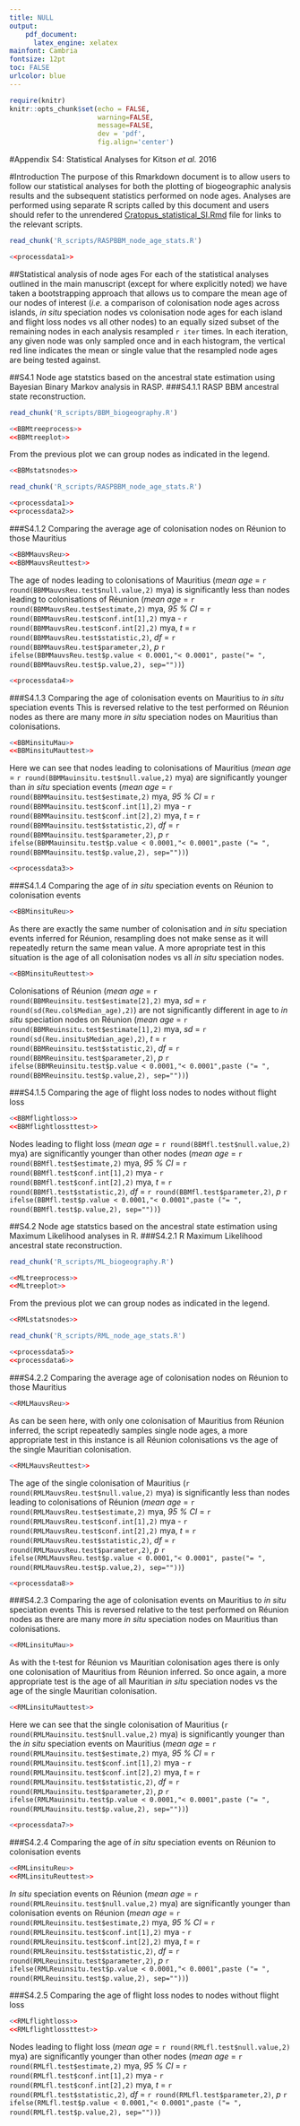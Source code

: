 ```yaml
---
title: NULL
output: 
    pdf_document:
      latex_engine: xelatex
mainfont: Cambria
fontsize: 12pt
toc: FALSE
urlcolor: blue
---
```


```r
require(knitr)
knitr::opts_chunk$set(echo = FALSE,
                      warning=FALSE,
                      message=FALSE,
                      dev = 'pdf',
                      fig.align='center')
```
#Appendix S4: Statistical Analyses for Kitson *et al.* 2016

#Introduction
The purpose of this Rmarkdown document is to allow users to follow our statistical analyses for both the plotting of biogeographic analysis results and the subsequent statistics performed on node ages. Analyses are performed using separate R scripts called by this document and users should refer to the unrendered [Cratopus_statistical_SI.Rmd](https://github.com/James-Kitson/Biogeography/blob/master/Cratopus_statistical_SI.Rmd) file for links to the relevant scripts.

```r
read_chunk('R_scripts/RASPBBM_node_age_stats.R')
```
```r
<<processdata1>>
```
##Statistical analysis of node ages
For each of the statistical analyses outlined in the main manuscript (except for where explicitly noted) we have taken a bootstrapping approach that allows us to compare the mean age of our nodes of interest (*i.e.* a comparison of colonisation node ages across islands, *in situ* speciation nodes vs colonisation node ages for each island and flight loss nodes vs all other nodes) to an equally sized subset of the remaining nodes in each analysis resampled `r iter` times. In each iteration, any given node was only sampled once and in each histogram, the vertical red line indicates the mean or single value that the resampled node ages are being tested against.
\newpage

##S4.1 Node age statstics based on the ancestral state estimation using Bayesian Binary Markov analysis in RASP.
###S4.1.1 RASP BBM ancestral state reconstruction.
```r
read_chunk('R_scripts/BBM_biogeography.R')
```
```r
<<BBMtreeprocess>>
<<BBMtreeplot>>
```
\newpage
From the previous plot we can group nodes as indicated in the legend.
```r
<<BBMstatsnodes>>
```

\newpage
```r
read_chunk('R_scripts/RASPBBM_node_age_stats.R')
```
```r
<<processdata1>>
<<processdata2>>
```
###S4.1.2 Comparing the average age of colonisation nodes on Réunion to those Mauritius
```r
<<BBMMauvsReu>>
<<BBMMauvsReuttest>>
```
The age of nodes leading to colonisations of Mauritius (*mean age* = `r round(BBMMauvsReu.test$null.value,2)` mya) is significantly less than nodes leading to colonisations of Réunion (*mean age* = `r round(BBMMauvsReu.test$estimate,2)` mya, *95 % CI* = `r round(BBMMauvsReu.test$conf.int[1],2)` mya - `r round(BBMMauvsReu.test$conf.int[2],2)` mya, *t* = `r round(BBMMauvsReu.test$statistic,2)`, *df* = `r round(BBMMauvsReu.test$parameter,2)`, *p* `r ifelse(BBMMauvsReu.test$p.value < 0.0001,"< 0.0001", paste("= ", round(BBMMauvsReu.test$p.value,2), sep=""))`)

\newpage
```r
<<processdata4>>
```
###S4.1.3 Comparing the age of colonisation events on Mauritius to *in situ* speciation events
This is reversed relative to the test performed on Réunion nodes as there are many more *in situ* speciation nodes on Mauritius than colonisations.

```r
<<BBMinsituMau>>
<<BBMinsituMauttest>>
```

Here we can see that nodes leading to colonisations of Mauritius (*mean age* = `r round(BBMMauinsitu.test$null.value,2)` mya) are significantly younger than *in situ* speciation events (*mean age* = `r round(BBMMauinsitu.test$estimate,2)` mya, *95 % CI* = `r round(BBMMauinsitu.test$conf.int[1],2)` mya - `r round(BBMMauinsitu.test$conf.int[2],2)` mya, *t* = `r round(BBMMauinsitu.test$statistic,2)`, *df* = `r round(BBMMauinsitu.test$parameter,2)`, *p* `r ifelse(BBMMauinsitu.test$p.value < 0.0001,"< 0.0001",paste ("= ", round(BBMMauinsitu.test$p.value,2), sep=""))`)

\newpage
```r
<<processdata3>>
```
###S4.1.4 Comparing the age of *in situ* speciation events on Réunion to colonisation events
```r
<<BBMinsituReu>>
```
As there are exactly the same number of colonisation and *in situ* speciation events inferred for Réunion, resampling does not make sense as it will repeatedly return the same mean value. A more apropriate test in this situation is the age of all colonisation nodes vs all *in situ* speciation nodes.
```r
<<BBMinsituReuttest>>
```

Colonisations of Réunion (*mean age* = `r round(BBMReuinsitu.test$estimate[2],2)` mya, *sd* = `r round(sd(Reu.col$Median_age),2)`) are not significantly different in age to *in situ* speciation nodes on Réunion (*mean age* = `r round(BBMReuinsitu.test$estimate[1],2)` mya, *sd* = `r round(sd(Reu.insitu$Median_age),2)`, *t* = `r round(BBMReuinsitu.test$statistic,2)`, *df* = `r round(BBMReuinsitu.test$parameter,2)`, *p* `r ifelse(BBMReuinsitu.test$p.value < 0.0001,"< 0.0001",paste ("= ", round(BBMReuinsitu.test$p.value,2), sep=""))`)

\newpage

###S4.1.5 Comparing the age of flight loss nodes to nodes without flight loss

```r
<<BBMflightloss>>
<<BBMflightlossttest>>
```

Nodes leading to flight loss (*mean age* = `r round(BBMfl.test$null.value,2)` mya) are significantly younger than other nodes (*mean age* = `r round(BBMfl.test$estimate,2)` mya, *95 % CI* = `r round(BBMfl.test$conf.int[1],2)` mya - `r round(BBMfl.test$conf.int[2],2)` mya, *t* = `r round(BBMfl.test$statistic,2)`, *df* = `r round(BBMfl.test$parameter,2)`, *p* `r ifelse(BBMfl.test$p.value < 0.0001,"< 0.0001",paste ("= ", round(BBMfl.test$p.value,2), sep=""))`)

\newpage

##S4.2 Node age statstics based on the ancestral state estimation using Maximum Likelihood analyses in R.
###S4.2.1 R Maximum Likelihood ancestral state reconstruction.
```r
read_chunk('R_scripts/ML_biogeography.R')
```
```r
<<MLtreeprocess>>
<<MLtreeplot>>
```
\newpage
From the previous plot we can group nodes as indicated in the legend.
```r
<<RMLstatsnodes>>
```

\newpage
```r
read_chunk('R_scripts/RML_node_age_stats.R')
```
```r
<<processdata5>>
<<processdata6>>
```
###S4.2.2 Comparing the average age of colonisation nodes on Réunion to those Mauritius
```r
<<RMLMauvsReu>>
```
As can be seen here, with only one colonisation of Mauritius from Réunion inferred, the script repeatedly samples single node ages, a more appropriate test in this instance is all Réunion colonisations vs the age of the single Mauritian colonisation.
```r

<<RMLMauvsReuttest>>
```

The age of the single colonisation of Mauritius (`r round(RMLMauvsReu.test$null.value,2)` mya) is significantly less than nodes leading to colonisations of Réunion (*mean age* = `r round(RMLMauvsReu.test$estimate,2)` mya, *95 % CI* = `r round(RMLMauvsReu.test$conf.int[1],2)` mya - `r round(RMLMauvsReu.test$conf.int[2],2)` mya, *t* = `r round(RMLMauvsReu.test$statistic,2)`, *df* = `r round(RMLMauvsReu.test$parameter,2)`, *p* `r ifelse(RMLMauvsReu.test$p.value < 0.0001,"< 0.0001", paste("= ", round(RMLMauvsReu.test$p.value,2), sep=""))`)

\newpage
```r
<<processdata8>>
```
###S4.2.3 Comparing the age of colonisation events on Mauritius to *in situ* speciation events
This is reversed relative to the test performed on Réunion nodes as there are many more *in situ* speciation nodes on Mauritius than colonisations.
```r
<<RMLinsituMau>>
```
As with the t-test for Réunion vs Mauritian colonisation ages there is only one colonisation of Mauritius from Réunion inferred. So once again, a more appropriate test is the age of all Mauritian *in situ* speciation nodes vs the age of the single Mauritian colonisation.
```r
<<RMLinsituMauttest>>
```

Here we can see that the single colonisation of Mauritius (`r round(RMLMauinsitu.test$null.value,2)` mya) is significantly younger than the *in situ* speciation events on Mauritius (*mean age* = `r round(RMLMauinsitu.test$estimate,2)` mya, *95 % CI* = `r round(RMLMauinsitu.test$conf.int[1],2)` mya - `r round(RMLMauinsitu.test$conf.int[2],2)` mya, *t* = `r round(RMLMauinsitu.test$statistic,2)`, *df* = `r round(RMLMauinsitu.test$parameter,2)`, *p* `r ifelse(RMLMauinsitu.test$p.value < 0.0001,"< 0.0001",paste ("= ", round(RMLMauinsitu.test$p.value,2), sep=""))`)

\newpage  
```r
<<processdata7>>
```
###S4.2.4 Comparing the age of *in situ* speciation events on Réunion to colonisation events
```r
<<RMLinsituReu>>
<<RMLinsituReuttest>>
```

*In situ* speciation events on Réunion (*mean age* = `r round(RMLReuinsitu.test$null.value,2)` mya) are significantly younger than colonisation events on Réunion (*mean age* = `r round(RMLReuinsitu.test$estimate,2)` mya, *95 % CI* = `r round(RMLReuinsitu.test$conf.int[1],2)` mya - `r round(RMLReuinsitu.test$conf.int[2],2)` mya, *t* = `r round(RMLReuinsitu.test$statistic,2)`, *df* = `r round(RMLReuinsitu.test$parameter,2)`, *p* `r ifelse(RMLReuinsitu.test$p.value < 0.0001,"< 0.0001",paste ("= ", round(RMLReuinsitu.test$p.value,2), sep=""))`)

\newpage
###S4.2.5 Comparing the age of flight loss nodes to nodes without flight loss
```r
<<RMLflightloss>>
<<RMLflightlossttest>>
```

Nodes leading to flight loss (*mean age* = `r round(RMLfl.test$null.value,2)` mya) are significantly younger than other nodes (*mean age* = `r round(RMLfl.test$estimate,2)` mya, *95 % CI* = `r round(RMLfl.test$conf.int[1],2)` mya - `r round(RMLfl.test$conf.int[2],2)` mya, *t* = `r round(RMLfl.test$statistic,2)`, *df* = `r round(RMLfl.test$parameter,2)`, *p* `r ifelse(RMLfl.test$p.value < 0.0001,"< 0.0001",paste ("= ", round(RMLfl.test$p.value,2), sep=""))`)
